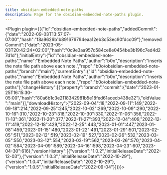 ---
title: obsidian-embedded-note-paths
description: Page for the obsidian-embedded-note-paths plugin.
---


<Plugin plugin={({"id":"obsidian-embedded-note-paths","addedCommit":{"date":"2022-09-03T13:57:07-07:00","hash":"f8a9626b1b891676794eaa12eb3c53ec90fdcc09"},"removedCommit":{"date":"2023-05-03T20:42:24+02:00","hash":"0c9e3aa957d584ce8e0454be3b196c7ed4d27d1d"},"initialEntry":{"id":"obsidian-embedded-note-paths","name":"Embedded Note Paths","author":"b0o","description":"Inserts the note file path above each note.","repo":"b0o/obsidian-embedded-note-paths","branch":"main"},"currentEntry":{"id":"obsidian-embedded-note-paths","name":"Embedded Note Paths","author":"b0o","description":"Inserts the note file path above each note.","repo":"b0o/obsidian-embedded-note-paths"},"changeHistory":[{"property":"branch","commit":{"date":"2023-01-25T16:15:30-05:00","hash":"80a6b1c3e2118342981b5e18fed61acecb438e32"},"oldValue":"main"}],"downloadHistory":{"2022-09-04":18,"2022-09-11":149,"2022-09-18":214,"2022-09-25":245,"2022-10-02":269,"2022-10-09":290,"2022-10-16":310,"2022-10-23":318,"2022-10-30":330,"2022-11-06":356,"2022-11-13":361,"2022-11-20":377,"2022-11-27":393,"2022-12-04":409,"2022-12-11":419,"2022-12-18":429,"2022-12-25":443,"2023-01-01":447,"2023-01-08":459,"2023-01-15":480,"2023-01-22":491,"2023-01-29":501,"2023-02-05":511,"2023-02-12":519,"2023-02-19":527,"2023-02-26":532,"2023-03-05":550,"2023-03-12":554,"2023-03-19":562,"2023-03-26":570,"2023-04-02":584,"2023-04-09":589,"2023-04-16":598,"2023-04-23":607,"2023-04-30":616},"versionHistory":[{"version":"1.0.2","initialReleaseDate":"2022-12-03"},{"version":"1.0.3","initialReleaseDate":"2022-10-29"},{"version":"1.0.4","initialReleaseDate":"2022-10-29"},{"version":"1.0.5","initialReleaseDate":"2022-09-04"}]})}></Plugin>